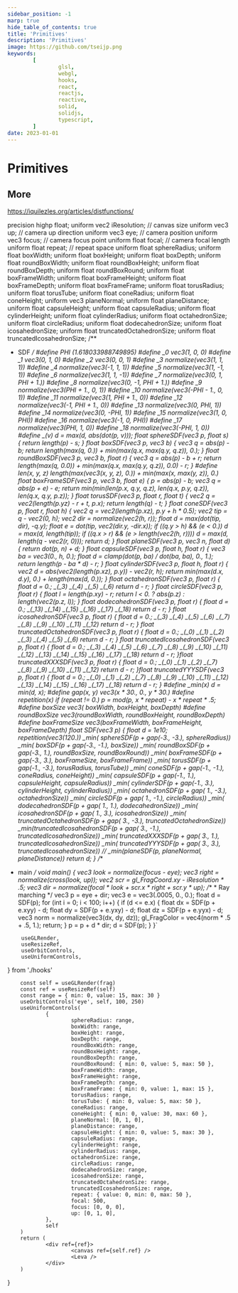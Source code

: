 ```yaml
---
sidebar_position: -1
marp: true
hide_table_of_contents: true
title: 'Primitives'
description: 'Primitives'
image: https://github.com/tseijp.png
keywords:
        [
                glsl,
                webgl,
                hooks,
                react,
                reactjs,
                reactive,
                solid,
                solidjs,
                typescript,
        ]
date: 2023-01-01
---
```


# Primitives

<Canvas />

## More

https://iquilezles.org/articles/distfunctions/

precision highp float;
uniform vec2 iResolution; // canvas size
uniform vec3 up;          // camera up direction
uniform vec3 eye;         // camera position
uniform vec3 focus;       // camera focus point
uniform float focal;      // camera focal length
uniform float repeat;     // repeat space
uniform float sphereRadius;
uniform float boxWidth;
uniform float boxHeight;
uniform float boxDepth;
uniform float roundBoxWidth;
uniform float roundBoxHeight;
uniform float roundBoxDepth;
uniform float roundBoxRound;
uniform float boxFrameWidth;
uniform float boxFrameHeight;
uniform float boxFrameDepth;
uniform float boxFrameFrame;
uniform float torusRadius;
uniform float torusTube;
uniform float coneRadius;
uniform float coneHeight;
uniform vec3 planeNormal;
uniform float planeDistance;
uniform float capsuleHeight;
uniform float capsuleRadius;
uniform float cylinderHeight;
uniform float cylinderRadius;
uniform float octahedronSize;
uniform float circleRadius;
uniform float dodecahedronSize;
uniform float icosahedronSize;
uniform float truncatedOctahedronSize;
uniform float truncatedIcosahedronSize;
/**
 * SDF
 */
#define PHI (1.618033988749895)
#define _0 vec3(1, 0, 0)
#define _1 vec3(0, 1, 0)
#define _2 vec3(0, 0, 1)
#define _3 normalize(vec3(1, 1, 1))
#define _4 normalize(vec3(-1, 1, 1))
#define _5 normalize(vec3(1, -1, 1))
#define _6 normalize(vec3(1, 1, -1))
#define _7 normalize(vec3(0, 1, PHI + 1.))
#define _8 normalize(vec3(0, -1, PHI + 1.))
#define _9 normalize(vec3(PHI + 1., 0, 1))
#define _10 normalize(vec3(-PHI - 1., 0, 1))
#define _11 normalize(vec3(1, PHI + 1., 0))
#define _12 normalize(vec3(-1, PHI + 1., 0))
#define _13 normalize(vec3(0, PHI, 1))
#define _14 normalize(vec3(0, -PHI, 1))
#define _15 normalize(vec3(1, 0, PHI))
#define _16 normalize(vec3(-1, 0, PHI))
#define _17 normalize(vec3(PHI, 1, 0))
#define _18 normalize(vec3(-PHI, 1, 0))
#define _(v) d = max(d, abs(dot(p, v)));
float sphereSDF(vec3 p, float s) {
        return length(p) - s;
}
float boxSDF(vec3 p, vec3 b) {
        vec3 q = abs(p) - b;
        return length(max(q, 0.)) + min(max(q.x, max(q.y, q.z)), 0.);
}
float roundBoxSDF(vec3 p, vec3 b, float r) {
        vec3 q = abs(p) - b + r;
        return length(max(q, 0.0)) + min(max(q.x, max(q.y, q.z)), 0.0) - r;
}
#define len(x, y, z) length(max(vec3(x, y, z), 0.)) + min(max(x, max(y, z)), 0.)
float boxFrameSDF(vec3 p, vec3 b, float e) {
        p = abs(p) - b;
        vec3 q = abs(p + e) - e;
        return min(min(len(p.x, q.y, q.z), len(q.x, p.y, q.z)), len(q.x, q.y, p.z));
}
float torusSDF(vec3 p, float r, float t) {
        vec2 q = vec2(length(p.yz) - r + t, p.x);
        return length(q) - t;
}
float coneSDF(vec3 p, float r, float h) {
	vec2 q = vec2(length(p.xz), p.y + h * 0.5);
	vec2 tip = q - vec2(0, h);
	vec2 dir = normalize(vec2(h, r));
	float d = max(dot(tip, dir), -q.y);
	float e = dot(tip, vec2(dir.y, -dir.x));
	if ((q.y > h) && (e < 0.)) d = max(d, length(tip));
	if ((q.x > r) && (e > length(vec2(h, r))))
		d = max(d, length(q - vec2(r, 0)));
	return d;
}
float planeSDF(vec3 p, vec3 n, float d) {
	return dot(p, n) + d;
}
float capsuleSDF(vec3 p, float h, float r) {
        vec3 ba = vec3(0., h, 0.);
        float d = clamp(dot(p, ba) / dot(ba, ba), 0., 1.);
        return length(p - ba * d) - r;
}
float cylinderSDF(vec3 p, float h, float r) {
        vec2 d = abs(vec2(length(p.xz), p.y)) - vec2(r, h);
        return min(max(d.x, d.y), 0.) + length(max(d, 0.));
}
float octahedronSDF(vec3 p, float r) {
        float d = 0.;
        _(_3) _(_4) _(_5) _(_6)
        return d - r;
}
float circleSDF(vec3 p, float r) {
        float l = length(p.xy) - r;
	return l < 0. ? abs(p.z) : length(vec2(p.z, l));
}
float dodecahedronSDF(vec3 p, float r) {
        float d = 0.;
        _(_13) _(_14) _(_15) _(_16)
        _(_17) _(_18)
        return d - r;
}
float icosahedronSDF(vec3 p, float r) {
        float d = 0.;
        _(_3) _(_4) _(_5) _(_6)
        _(_7) _(_8) _(_9) _(_10)
        _(_11) _(_12)
        return d - r;
}
float truncatedOctahedronSDF(vec3 p, float r) {
        float d = 0.;
        _(_0) _(_1) _(_2)
        _(_3) _(_4) _(_5) _(_6)
        return d - r;
}
float truncatedIcosahedronSDF(vec3 p, float r) {
        float d = 0.;
        _(_3) _(_4) _(_5) _(_6)
        _(_7) _(_8) _(_9) _(_10)
        _(_11) _(_12) _(_13) _(_14)
        _(_15) _(_16) _(_17) _(_18)
        return d - r;
}float truncatedXXXSDF(vec3 p, float r) {
        float d = 0.;
        _(_0) _(_1) _(_2)
        _(_7) _(_8) _(_9) _(_10) _(_11) _(_12)
        return d - r;
}float truncatedYYYSDF(vec3 p, float r) {
        float d = 0.;
        _(_0) _(_1) _(_2)
        _(_7) _(_8) _(_9) _(_10) _(_11) _(_12)
        _(_13) _(_14) _(_15) _(_16) _(_17) _(_18)
        return d - r;
}
#define _min(x) d = min(d, x);
#define gap(x, y) vec3(x * 30., 0., y * 30.)
#define repetition(x) if (repeat != 0.) p = mod(p, x * repeat) - x * repeat * .5;
#define boxSize      vec3(     boxWidth,      boxHeight,      boxDepth)
#define roundBoxSize vec3(roundBoxWidth, roundBoxHeight, roundBoxDepth)
#define boxFrameSize vec3(boxFrameWidth, boxFrameHeight, boxFrameDepth)
float SDF(vec3 p) {
        float d = 1e10;
        repetition(vec3(120.))
        _min(              sphereSDF(p + gap(-3., -3.), sphereRadius))
        _min(                 boxSDF(p + gap(-3., -1.), boxSize))
        _min(            roundBoxSDF(p + gap(-3.,  1.), roundBoxSize, roundBoxRound))
        _min(            boxFrameSDF(p + gap(-3.,  3.), boxFrameSize, boxFrameFrame))
        _min(               torusSDF(p + gap(-1., -3.), torusRadius, torusTube))
        _min(                coneSDF(p + gap(-1., -1.), coneRadius, coneHeight))
        _min(             capsuleSDF(p + gap(-1.,  1.), capsuleHeight, capsuleRadius))
        _min(            cylinderSDF(p + gap(-1.,  3.), cylinderHeight, cylinderRadius))
        _min(          octahedronSDF(p + gap( 1., -3.), octahedronSize))
        _min(              circleSDF(p + gap( 1., -1.), circleRadius))
        _min(        dodecahedronSDF(p + gap( 1.,  1.), dodecahedronSize))
        _min(         icosahedronSDF(p + gap( 1.,  3.), icosahedronSize))
        _min( truncatedOctahedronSDF(p + gap( 3., -3.), truncatedOctahedronSize))
        _min(truncatedIcosahedronSDF(p + gap( 3., -1.), truncatedIcosahedronSize))
        _min(        truncatedXXXSDF(p + gap( 3.,  1.), truncatedIcosahedronSize))
        _min(        truncatedYYYSDF(p + gap( 3.,  3.), truncatedIcosahedronSize))
        // _min(planeSDF(p, planeNormal, planeDistance))
        return d;
}
/**
 * main
 */
void main() {
        vec3 look = normalize(focus - eye);
        vec3 right = normalize(cross(look, up));
        vec2 scr = gl_FragCoord.xy - iResolution * .5;
        vec3 dir = normalize(focal * look + scr.x * right + scr.y * up);
        /**
         * Ray marching
         */
        vec3 p = eye + dir;
        vec3 e = vec3(.0005, 0., 0.);
        float d = SDF(p);
        for (int i = 0; i < 100; i++) {
                if (d <= e.x) {
                        float dx = SDF(p + e.xyy) - d;
                        float dy = SDF(p + e.yxy) - d;
                        float dz = SDF(p + e.yyx) - d;
                        vec3 norm = normalize(vec3(dx, dy, dz));
                        gl_FragColor = vec4(norm * .5 + .5, 1.);
                        return;
                }
                p = p + d * dir;
                d = SDF(p);
        }
}`

        useGLRender,
        useResizeRef,
        useOrbitControls,
        useUniformControls,
} from './hooks'

        const self = useGLRender(frag)
        const ref = useResizeRef(self)
        const range = { min: 0, value: 15, max: 30 }
        useOrbitControls('eye', self, 100, 250)
        useUniformControls(
                {
                        sphereRadius: range,
                        boxWidth: range,
                        boxHeight: range,
                        boxDepth: range,
                        roundBoxWidth: range,
                        roundBoxHeight: range,
                        roundBoxDepth: range,
                        roundBoxRound: { min: 0, value: 5, max: 50 },
                        boxFrameWidth: range,
                        boxFrameHeight: range,
                        boxFrameDepth: range,
                        boxFrameFrame: { min: 0, value: 1, max: 15 },
                        torusRadius: range,
                        torusTube: { min: 0, value: 5, max: 50 },
                        coneRadius: range,
                        coneHeight: { min: 0, value: 30, max: 60 },
                        planeNormal: [0, 1, 0],
                        planeDistance: range,
                        capsuleHeight: { min: 0, value: 5, max: 30 },
                        capsuleRadius: range,
                        cylinderHeight: range,
                        cylinderRadius: range,
                        octahedronSize: range,
                        circleRadius: range,
                        dodecahedronSize: range,
                        icosahedronSize: range,
                        truncatedOctahedronSize: range,
                        truncatedIcosahedronSize: range,
                        repeat: { value: 0, min: 0, max: 50 },
                        focal: 500,
                        focus: [0, 0, 0],
                        up: [0, 1, 0],
                },
                self
        )
        return (
                <div ref={ref}>
                        <canvas ref={self.ref} />
                        <Leva />
                </div>
        )
}
